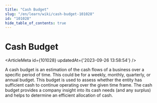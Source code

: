 ```yaml
---
title: "Cash Budget"
slug: "/en/learn/wiki/cash-budget-101028"
id: "101028"
hide_table_of_contents: true
---
```



# Cash Budget

<ArticleMeta id={101028} updatedAt={'2023-09-26 13:58:54'} />
<div className='border-solid border-b border-t-0 my-4 border-[var(--ifm-color-gray-300)]' />

A cash budget is an estimation of the cash flows of a business over a specific period of time. This could be for a weekly, monthly, quarterly, or annual budget. This budget is used to assess whether the entity has sufficient cash to continue operating over the given time frame. The cash budget provides a company insight into its cash needs (and any surplus) and helps to determine an efficient allocation of cash.
